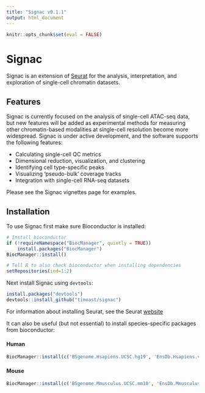 ```yaml
---
title: "Signac v0.1.1"
output: html_document
---
```


```r
knitr::opts_chunk$set(eval = FALSE)
```

# Signac

Signac is an extension of [Seurat](https://github.com/satijalab/seurat) for the analysis, interpretation, and exploration of single-cell chromatin datasets.

## Features

Signac is currently focused on the analysis of single-cell ATAC-seq data, but new features will be added as experimental methods for measuring other chromatin-based modalities at single-cell resolution become more widespread. Signac is under active development, and the software supports the following features:

* Calculating single-cell QC metrics
* Dimensional reduction, visualization, and clustering
* Identifying cell type-specific peaks
* Visualizing 'pseudo-bulk' coverage tracks
* Integration with single-cell RNA-seq datasets

Please see the Signac vignettes page for examples.

## Installation

To use Signac first make sure Bioconductor is installed:

```r
# Install bioconductor
if (!requireNamespace("BiocManager", quietly = TRUE))
    install.packages("BiocManager")
BiocManager::install()

# Tell R to also check bioconductor when installing dependencies
setRepositories(ind=1:2)
```

Next install Signac using `devtools`:

```r
install.packages("devtools")
devtools::install_github("timoast/signac")
```

For information about installing Seurat, see the Seurat [website](https://satijalab.org/seurat/install.html)

It can also be useful (but not essential) to install species-specific packages from bioconductor:

#### Human 

```r
BiocManager::install(c('BSgenome.Hsapiens.UCSC.hg19', 'EnsDb.Hsapiens.v75'))
```

#### Mouse

```r
BiocManager::install(c('BSgenome.Mmusculus.UCSC.mm10', 'EnsDb.Mmusculus.v79'))
```
